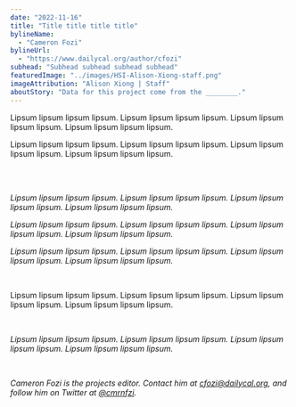 ```yaml
---
date: "2022-11-16"
title: "Title title title title"
bylineName:
  - "Cameron Fozi"
bylineUrl:
  - "https://www.dailycal.org/author/cfozi"
subhead: "Subhead subhead subhead subhead"
featuredImage: "../images/HSI-Alison-Xiong-staff.png"
imageAttribution: "Alison Xiong | Staff"
aboutStory: "Data for this project come from the ________."
---
```



Lipsum lipsum lipsum lipsum. Lipsum lipsum lipsum lipsum. Lipsum lipsum lipsum lipsum. Lipsum lipsum lipsum lipsum.

Lipsum lipsum lipsum lipsum. Lipsum lipsum lipsum lipsum. Lipsum lipsum lipsum lipsum. Lipsum lipsum lipsum lipsum.

<br />
<GapStackedBarChart />
<br />

_Lipsum lipsum lipsum lipsum. Lipsum lipsum lipsum lipsum. Lipsum lipsum lipsum lipsum. Lipsum lipsum lipsum lipsum._

_Lipsum lipsum lipsum lipsum. Lipsum lipsum lipsum lipsum. Lipsum lipsum lipsum lipsum. Lipsum lipsum lipsum lipsum._

_Lipsum lipsum lipsum lipsum. Lipsum lipsum lipsum lipsum. Lipsum lipsum lipsum lipsum. Lipsum lipsum lipsum lipsum._

<br />

Lipsum lipsum lipsum lipsum. Lipsum lipsum lipsum lipsum. Lipsum lipsum lipsum lipsum. Lipsum lipsum lipsum lipsum.

<br />

_Lipsum lipsum lipsum lipsum. Lipsum lipsum lipsum lipsum. Lipsum lipsum lipsum lipsum. Lipsum lipsum lipsum lipsum._

<br />

_Cameron Fozi is the projects editor. Contact him at [cfozi@dailycal.org](mailto:cfozi@dailycal.org), and follow him on Twitter at <a href="https://twitter.com/cmrnfzi" target="_blank">@cmrnfzi</a>._
